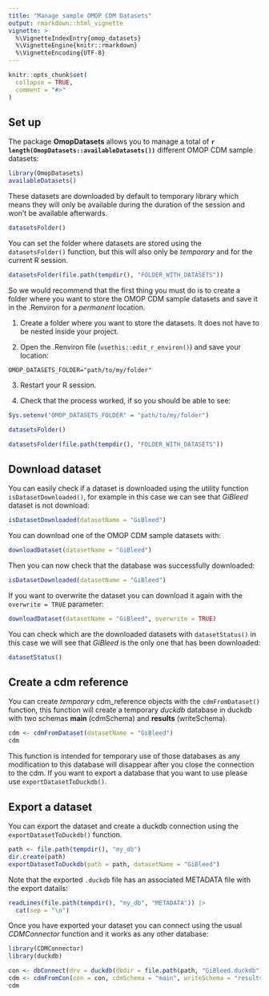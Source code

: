 ```yaml
---
title: "Manage sample OMOP CDM Datasets"
output: rmarkdown::html_vignette
vignette: >
  %\VignetteIndexEntry{omop_datasets}
  %\VignetteEngine{knitr::rmarkdown}
  %\VignetteEncoding{UTF-8}
---
```


```r
knitr::opts_chunk$set(
  collapse = TRUE,
  comment = "#>"
)
```

## Set up

The package **OmopDatasets** allows you to manage a total of **`r length(OmopDatasets::availableDatasets())`** different OMOP CDM sample datasets:

```r
library(OmopDatasets)
availableDatasets()
```

These datasets are downloaded by default to temporary library which means they will only be available during the duration of the session and won't be available afterwards. 

```r
datasetsFolder()
```


You can set the folder where datasets are stored using the `datasetsFolder()` function, but this will also only be *temporary* and for the current R session.

```r
datasetsFolder(file.path(tempdir(), "FOLDER_WITH_DATASETS"))
```

So we would recommend that the first thing you must do is to create a folder where you want to store the OMOP CDM sample datasets and save it in the .Renviron for a *permanent* location. 

1. Create a folder where you want to store the datasets. It does not have to be nested inside your project.

2. Open the .Renviron file (`usethis::edit_r_environ()`) and save your location:

```
OMOP_DATASETS_FOLDER="path/to/my/folder"
```

3. Restart your R session.

4. Check that the process worked, if so you should be able to see:

```r
Sys.setenv("OMOP_DATASETS_FOLDER" = "path/to/my/folder")
```

```r
datasetsFolder()
```

```r
datasetsFolder(file.path(tempdir(), "FOLDER_WITH_DATASETS"))
```

## Download dataset

You can easily check if a dataset is downloaded using the utility function `isDatasetDownloaded()`, for example in this case we can see that *GiBleed* dataset is not download:

```r
isDatasetDownloaded(datasetName = "GiBleed")
```

You can download one of the OMOP CDM sample datasets with:

```r
downloadDataset(datasetName = "GiBleed")
```

Then you can now check that the database was successfully downloaded:

```r
isDatasetDownloaded(datasetName = "GiBleed")
```

If you want to overwrite the dataset you can download it again with the `overwrite = TRUE` parameter:

```r
downloadDataset(datasetName = "GiBleed", overwrite = TRUE)
```

You can check which are the downloaded datasets with `datasetStatus()` in this case we will see that *GiBleed* is the only one that has been downloaded:

```r
datasetStatus()
```

## Create a cdm reference

You can create *temporary* cdm_reference objects with the `cdmFromDataset()` function, this function will create a temporary *duckdb* database in duckdb with two schemas **main** (cdmSchema) and **results** (writeSchema). 

```r
cdm <- cdmFromDataset(datasetName = "GiBleed")
cdm
```

This function is intended for temporary use of those databases as any modification to this database will disappear after you close the connection to the cdm. If you want to export a database that you want to use please use `exportDatasetToDuckdb()`.

## Export a dataset

You can export the dataset and create a duckdb connection using the `exportDatasetToDuckdb()` function.

```r
path <- file.path(tempdir(), "my_db")
dir.create(path)
exportDatasetToDuckdb(path = path, datasetName = "GiBleed")
```

Note that the exported `.duckdb` file has an associated METADATA file with the export datails:

```r
readLines(file.path(tempdir(), "my_db", "METADATA")) |> 
  cat(sep = "\n")
```

Once you have exported your dataset you can connect using the usual *CDMConnector* function and it works as any other database:

```r
library(CDMConnector)
library(duckdb)

con <- dbConnect(drv = duckdb(dbdir = file.path(path, "GiBleed.duckdb")))
cdm <- cdmFromCon(con = con, cdmSchema = "main", writeSchema = "results", cdmName = "GiBleed")
cdm
```
